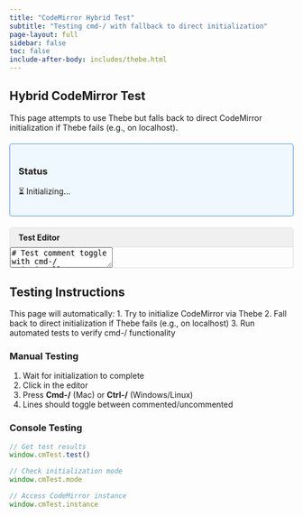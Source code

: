 ```yaml
---
title: "CodeMirror Hybrid Test"
subtitle: "Testing cmd-/ with fallback to direct initialization"
page-layout: full
sidebar: false
toc: false
include-after-body: includes/thebe.html
---
```


## Hybrid CodeMirror Test

This page attempts to use Thebe but falls back to direct CodeMirror initialization if Thebe fails (e.g., on localhost).

```{=html}
<!-- Additional CodeMirror resources as fallback -->
<link rel="stylesheet" href="https://cdnjs.cloudflare.com/ajax/libs/codemirror/5.65.2/codemirror.min.css">
<link rel="stylesheet" href="https://cdnjs.cloudflare.com/ajax/libs/codemirror/5.65.2/theme/neo.min.css">
<script src="https://cdnjs.cloudflare.com/ajax/libs/codemirror/5.65.2/codemirror.min.js"></script>
<script src="https://cdnjs.cloudflare.com/ajax/libs/codemirror/5.65.2/mode/python/python.min.js"></script>
<script src="https://cdnjs.cloudflare.com/ajax/libs/codemirror/5.65.2/addon/comment/comment.min.js"></script>

<style>
.test-status {
    margin: 20px 0;
    padding: 15px;
    background: #f0f8ff;
    border: 1px solid #4a90e2;
    border-radius: 4px;
}
.editor-wrapper {
    margin: 20px 0;
    border: 1px solid #ddd;
    border-radius: 4px;
    overflow: hidden;
}
.editor-title {
    background: #f0f0f0;
    padding: 8px 15px;
    font-weight: bold;
    font-size: 14px;
    border-bottom: 1px solid #ddd;
}
</style>

<div class="test-status" id="test-status">
    <h3>Status</h3>
    <div id="status-content">
        <p>⏳ Initializing...</p>
    </div>
</div>

<div class="editor-wrapper">
    <div class="editor-title">Test Editor</div>
    <textarea id="test-editor" data-executable="true"># Test comment toggle with cmd-/
print("Hello, World!")
x = 5
y = 10
result = x + y
print(f"The sum is: {result}")

def test_function():
    # This is a comment
    return "Testing cmd-/"
    
# Try selecting multiple lines and pressing cmd-/</textarea>
</div>

<script>
// Hybrid initialization script
let initializationMode = 'unknown';
let cmInstance = null;

function updateStatus(message, isSuccess = null) {
    const statusDiv = document.getElementById('status-content');
    let color = '';
    if (isSuccess === true) color = 'color: green;';
    else if (isSuccess === false) color = 'color: red;';
    
    statusDiv.innerHTML = `<p style="${color}">${message}</p>`;
    console.log(`Status: ${message}`);
}

function testCommentToggle() {
    if (!cmInstance) {
        updateStatus('No CodeMirror instance available for testing', false);
        return false;
    }
    
    try {
        const extraKeys = cmInstance.getOption('extraKeys');
        const hasCmd = extraKeys && extraKeys['Cmd-/'] === 'toggleComment';
        const hasCtrl = extraKeys && extraKeys['Ctrl-/'] === 'toggleComment';
        const commandAvailable = typeof CodeMirror.commands.toggleComment === 'function';
        
        // Test actual toggle
        const cursor = cmInstance.getCursor();
        const lineBefore = cmInstance.getLine(cursor.line);
        CodeMirror.commands.toggleComment(cmInstance);
        const lineAfter = cmInstance.getLine(cursor.line);
        const toggleWorked = lineBefore !== lineAfter;
        
        // Toggle back
        if (toggleWorked) {
            CodeMirror.commands.toggleComment(cmInstance);
        }
        
        const results = {
            mode: initializationMode,
            hasCmd,
            hasCtrl,
            commandAvailable,
            toggleWorked,
            allPassed: hasCmd && hasCtrl && commandAvailable && toggleWorked
        };
        
        console.log('Test Results:', results);
        
        if (results.allPassed) {
            updateStatus(`✅ cmd-/ is working! (initialized via ${initializationMode})`, true);
        } else {
            updateStatus(`❌ cmd-/ not fully working. Check console for details.`, false);
        }
        
        return results;
    } catch (error) {
        console.error('Test error:', error);
        updateStatus(`❌ Test error: ${error.message}`, false);
        return false;
    }
}

function initializeDirectCodeMirror() {
    console.log('Attempting direct CodeMirror initialization...');
    
    try {
        const textarea = document.getElementById('test-editor');
        if (!textarea) {
            throw new Error('Textarea not found');
        }
        
        // Check if already initialized by Thebe
        const existingCM = document.querySelector('.CodeMirror');
        if (existingCM && existingCM.CodeMirror) {
            cmInstance = existingCM.CodeMirror;
            initializationMode = 'thebe';
            updateStatus('CodeMirror already initialized by Thebe');
            return true;
        }
        
        // Initialize directly
        cmInstance = CodeMirror.fromTextArea(textarea, {
            mode: 'python',
            theme: 'neo',
            lineNumbers: true,
            indentUnit: 4,
            extraKeys: {
                'Cmd-/': 'toggleComment',
                'Ctrl-/': 'toggleComment'
            }
        });
        
        initializationMode = 'direct';
        updateStatus('CodeMirror initialized directly (Thebe not available)');
        
        // Add key handler to log usage
        cmInstance.on('keyHandled', (cm, name, event) => {
            if (name === 'Cmd-/' || name === 'Ctrl-/') {
                updateStatus(`✅ Comment toggled via ${name} at ${new Date().toLocaleTimeString()}`, true);
            }
        });
        
        return true;
    } catch (error) {
        console.error('Direct initialization failed:', error);
        updateStatus(`Failed to initialize CodeMirror: ${error.message}`, false);
        return false;
    }
}

// Wait for Thebe or timeout
let thebeCheckCount = 0;
const maxThebeChecks = 10; // 5 seconds

function checkInitialization() {
    thebeCheckCount++;
    
    // Check if Thebe created a CodeMirror instance
    const cmElement = document.querySelector('.CodeMirror');
    if (cmElement && cmElement.CodeMirror) {
        cmInstance = cmElement.CodeMirror;
        initializationMode = 'thebe';
        updateStatus('✅ CodeMirror initialized by Thebe', true);
        
        // Run test after a short delay
        setTimeout(() => {
            testCommentToggle();
            
            // Expose for console testing
            window.cmTest = {
                instance: cmInstance,
                test: testCommentToggle,
                mode: initializationMode
            };
        }, 500);
        return;
    }
    
    // Check if we should give up on Thebe
    if (thebeCheckCount >= maxThebeChecks) {
        updateStatus('Thebe initialization timeout, falling back to direct initialization');
        if (initializeDirectCodeMirror()) {
            setTimeout(() => {
                testCommentToggle();
                
                // Expose for console testing
                window.cmTest = {
                    instance: cmInstance,
                    test: testCommentToggle,
                    mode: initializationMode
                };
            }, 500);
        }
        return;
    }
    
    // Keep checking
    updateStatus(`Waiting for Thebe... (${thebeCheckCount}/${maxThebeChecks})`);
    setTimeout(checkInitialization, 500);
}

// Start checking after page load
if (document.readyState === 'loading') {
    document.addEventListener('DOMContentLoaded', () => {
        setTimeout(checkInitialization, 1000);
    });
} else {
    setTimeout(checkInitialization, 1000);
}
</script>
```

## Testing Instructions

This page will automatically:
1. Try to initialize CodeMirror via Thebe
2. Fall back to direct initialization if Thebe fails (e.g., on localhost)
3. Run automated tests to verify cmd-/ functionality

### Manual Testing
1. Wait for initialization to complete
2. Click in the editor
3. Press **Cmd-/** (Mac) or **Ctrl-/** (Windows/Linux)
4. Lines should toggle between commented/uncommented

### Console Testing
```javascript
// Get test results
window.cmTest.test()

// Check initialization mode
window.cmTest.mode

// Access CodeMirror instance
window.cmTest.instance
```